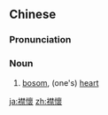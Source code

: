 {{also|襟怀}}
==Chinese==
{{zh-forms|s=襟怀}}

===Pronunciation===
{{zh-pron
|m=jīnhuái
|c=kam1 waai4
|cat=n
}}

===Noun===
{{zh-noun}}

# [[bosom]], (one's) [[heart]]

[[ja:襟懷]]
[[zh:襟懷]]